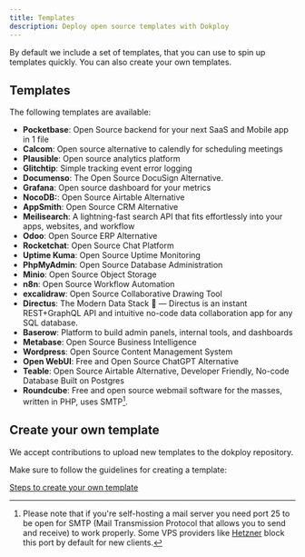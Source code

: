 ```yaml
---
title: Templates
description: Deploy open source templates with Dokploy
---
```


By default we include a set of templates, that you can use to spin up templates quickly. You can also create your own templates.

## Templates

The following templates are available:

- **Pocketbase**: Open Source backend for your next SaaS and Mobile app in 1 file
- **Calcom**: Open source alternative to calendly for scheduling meetings
- **Plausible**: Open source analytics platform
- **Glitchtip**: Simple tracking event error logging
- **Documenso**: The Open Source DocuSign Alternative.
- **Grafana**: Open source dashboard for your metrics
- **NocoDB:**: Open Source Airtable Alternative
- **AppSmith**: Open Source CRM Alternative
- **Meilisearch**: A lightning-fast search API that fits effortlessly into your apps, websites, and workflow
- **Odoo**: Open Source ERP Alternative
- **Rocketchat**: Open Source Chat Platform
- **Uptime Kuma**: Open Source Uptime Monitoring
- **PhpMyAdmin**: Open Source Database Administration
- **Minio**: Open Source Object Storage
- **n8n**: Open Source Workflow Automation
- **excalidraw**: Open Source Collaborative Drawing Tool
- **Directus**: The Modern Data Stack 🐰 — Directus is an instant REST+GraphQL API and intuitive no-code data collaboration app for any SQL database.
- **Baserow**: Platform to build admin panels, internal tools, and dashboards
- **Metabase**: Open Source Business Intelligence
- **Wordpress**: Open Source Content Management System
- **Open WebUI**: Free and Open Source ChatGPT Alternative
- **Teable**: Open Source Airtable Alternative, Developer Friendly, No-code Database Built on Postgres
- **Roundcube**: Free and open source webmail software for the masses, written in PHP, uses SMTP[^1].

## Create your own template

We accept contributions to upload new templates to the dokploy repository.

Make sure to follow the guidelines for creating a template:

[Steps to create your own template](https://github.com/Dokploy/dokploy/blob/canary/CONTRIBUTING.md#templates)

[^1]: Please note that if you're self-hosting a mail server you need port 25 to be open for SMTP (Mail Transmission Protocol that allows you to send and receive) to work properly. Some VPS providers like [Hetzner](https://docs.hetzner.com/cloud/servers/faq/#why-can-i-not-send-any-mails-from-my-server) block this port by default for new clients.
